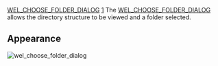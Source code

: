 [[Property:title|WEL_CHOOSE_FOLDER_DIALOG]]
[[Property:weight|1]]
The [[ref:libraries/wel/reference/wel_choose_folder_dialog_chart|WEL_CHOOSE_FOLDER_DIALOG]]  allows the directory structure to be viewed and a folder selected. 

==Appearance==
 [[Image:wel-choose-folder-dialog|wel_choose_folder_dialog]]  <br/>
<br/>

{{seealso| '''See also''' <br/>
[[Standard Dialogs|Standard dialogs]]  }}




